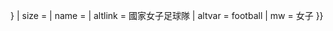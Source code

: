 {{country data {{{1}}} 
| flaglink/core
| variant = {{{variant|{{{2|}}}}}}
| size = {{{size|}}}
| name = {{{name|}}} 
| altlink = 國家女子足球隊
| altvar = football
| mw = 女子
}}<noinclude>{{documentation}}</noinclude>